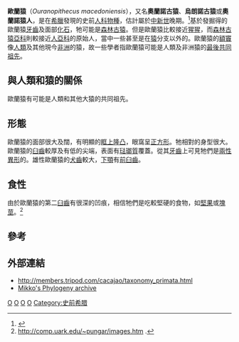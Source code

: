 {{Automatic taxobox
| fossil_range = [[中新世|中新世]], {{fossilrange|9.6|7.4}}
| image = Ouranopithecus_macedoniensis.jpg
| image_alt = "Ouranopithecus macedoniensis" skull in the French National Museum of Natural History, Paris
| image_caption =
| taxon = Ouranopithecus
| authority = Bonis & Melentis, 1977
| synonyms = 
| synonyms_ref = 
| subdivision_ranks = 種
| subdivision = 
*{{extinct}}[[馬其頓歐蘭猿|馬其頓歐蘭猿]] ''Ouranopithecus macedoniensis'' <small></small>
*{{extinct}}[[土耳其歐蘭猿|土耳其歐蘭猿]] ''Ouranopithecus turkae'' <small></small>
}}
'''歐蘭猿'''（''Ouranopithecus macedoniensis''），又名'''奧蘭諾古猿'''、'''烏朗諾古猿'''或'''奧蘭諾猿人'''，是在[[希臘|希臘]]發現的史前[[人科|人科]][[物種|物種]]，估計屬於[[中新世|中新世]]晚期。<ref>{{cite journal en | author=Tanya M. Smith, Lawrence B. Martin, Donald J. Reid, Louis de Bonis, George D. Koufos | title=An examination of dental development in ''Graecopithecus freybergi'' (=''Ouranopithecus macedoniensis'') | year=2004 | journal=Journal of Human Evolution | url=http://www.eva.mpg.de/evolution/pdf/Smith_et_al2004.pdf | volume=46 | pages=551-577 | access-date=2008-02-23 | archive-date=2016-07-05 | archive-url=https://web.archive.org/web/20160705093304/http://www.eva.mpg.de/evolution/pdf/Smith_et_al2004.pdf | dead-url=no }}</ref>基於發掘得的歐蘭猿[[牙齒|牙齒]]及面部[[化石|化石]]，牠可能是[[森林古猿|森林古猿]]。但是歐蘭猿比較接近[[猩猩|猩猩]]，而[[森林古猿亞科|森林古猿亞科]]則較接近[[人亞科|人亞科]]的原始人，當中一些甚至是在[[猿|猿]]分支以外的。歐蘭猿的[[額竇|額竇]]像[[人類|人類]]及其他現今[[非洲|非洲]]的猿，故一些學者指歐蘭猿可能是人類及非洲猿的[[最後共同祖先|最後共同祖先]]。

==與人類和猿的關係==
歐蘭猿有可能是人類和其他大猿的共同祖先。

== 形態 ==
歐蘭猿的面部很大及闊，有明顯的[[眶上隆凸|眶上隆凸]]，眼窩呈[[正方形|正方形]]。牠相對的身型很大。歐蘭猿的[[臼齒|臼齒]]較厚及有低的尖端，表面有[[琺瑯質|琺瑯質]]覆蓋。從其[[牙齒|牙齒]]上可見牠們是[[兩性異形|兩性異形]]的。雄性歐蘭猿的[[犬齒|犬齒]]較大，[[下顎|下顎]]有[[前臼齒|前臼齒]]。

== 食性 ==
由於歐蘭猿的第二[[臼齒|臼齒]]有很深的凹痕，相信牠們是吃較堅硬的食物，如[[堅果|堅果]]或[[塊莖|塊莖]]。<ref>http://comp.uark.edu/~pungar/images.htm {{Wayback|url=http://comp.uark.edu/~pungar/images.htm |date=20150530210515 }}.</ref>

== 參考 ==
{{reflist}}

== 外部連結 ==
*http://members.tripod.com/cacajao/taxonomy_primata.html {{Wayback|url=http://members.tripod.com/cacajao/taxonomy_primata.html |date=20081007055936 }}
*[https://web.archive.org/web/20050818170314/http://www.fmnh.helsinki.fi/users/haaramo/metazoa/Deuterostoma/Chordata/Synapsida/Eutheria/Primates/Hominoidea/hominoidea.htm Mikko's Phylogeny archive]
{{已滅絕人科}}
{{Taxonbar|from=Q14516253}}

[[Category:1977年描述的分类群|O]]
[[Category:人科|O]]
[[Category:歐蘭猿屬|O]]
[[Category:森林古猿族|O]]
[[Category:史前希腊|Category:史前希腊]]